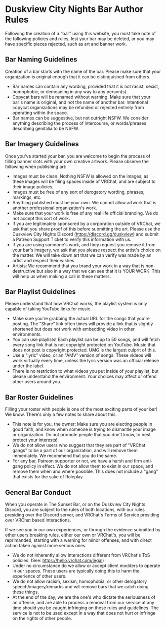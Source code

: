 # Duskview City Nights Bar Author Rules
Following the creation of a "bar" using this website, you must take note of the following policies and rules, lest your bar may be deleted, or you may have specific pieces rejected, such as art and banner work.

## Bar Naming Guidelines
Creation of a bar starts with the name of the bar.  Please make sure that your organization is original enough that it can be distinguished from others.
- Bar names can contain any wording, provided that it is not racist, sexist, homophobic, or demeaning in any way to any person(s).
- Copycat bars will be renamed without warning.  Make sure that your bar's name is original, and not the name of another bar.  Intentional copycat organizations may be refunded or rejected entirely from operating within the space.
- Bar names can be suggestive, but not outright NSFW.  We consider anything describing the process of intercourse, or words/phrases describing genitalia to be NSFW.

## Bar Imagery Guidelines
Once you've started your bar, you are welcome to begin the process of filling banner slots with your own creative artwork.  Please observe the following when publishing art:
- Images must be clean.  Nothing NSFW is allowed on the images, as these images will be filing spaces inside of VRChat, and are subject to their image policies.
- Images must be free of any sort of derogatory wording, phrases, markings, etc.
- Anything published must be your own.  We cannot allow artwork that is another professional organization's work.
- Make sure that your work is free of any real life official branding.  We do not accept this sort of work.
 - If you are legitimately sponsored by a corporation outside of VRChat, we ask that you share proof of this before submitting the art.  Please use the Duskview City Nights Discord (https://discord.gg/duskview) and submit a Patreon Support Ticket to verify this information with us.
- If you are using someone's work, and they request you remove it from your bar's imagery, we ask that you please respect the artist's choice on the matter.  We will take down art that we can verify was made by an artist and respect their wishes.
 - Artists: We recommend that you brand your work in a way that is non-destructive but also in a way that we can see that it is YOUR WORK.  This will help us when making a call in these matters.

## Bar Playlist Guidelines
Please understand that how VRChat works, the playlist system is only capable of taking YouTube links for music.
- Make sure you're grabbing the actual URL for the songs that you're posting.  The "Share" link often times will provide a link that is slightly shortened but does not work with embedding video in other environments.
- You can use playlists!  Each playlist can be up to 50 songs, and will fetch every song link that is not copyright protected on YouTube.  Music that does not post is copyright protected.  UMG is the largest culprit of this.
 - Use a "lyric" video, or an "AMV" version of songs.  These videos will work virtually every time, unless the lyric version was an official release under the label.
- There is no restriction to what videos you put inside of your playlist, but please understand the environment.  Your choices may affect or offend other users around you.

## Bar Roster Guidelines
Filling your roster with people is one of the most exciting parts of your bar!  We know.  There's only a few notes to share about this.
- This note is for you, the owner: Make sure you are electing people in good faith, and know when someone is trying to dismantle your image or organization.  Do not promote people that you don't know, to best protect your interests!
- We do not allow users who suggest that they are part of "VRChat gangs" to be a part of our organization, and will remove them immediately.  We recommend that you do the same.
 - For any bar, Patreon supporter or not, we have a harsh and firm anti-gang policy in effect.  We do not allow them to exist in our space, and remove them when and where possible.  This does not include a "gang" that exists for the sake of Roleplay.

## General Bar Conduct
When you operate in The Sunset Bar, or on the Duskview City Nights Discord, you are subject to the rules of both locations, with our rules presiding over the Discord server, and VRChat's Terms of Service presiding over VRChat based interactions.

If we see you in our own experiences, or through the evidence submitted by other users breaking rules, either our own or VRChat's, you will be reprimanded; starting with a warning for minor offenses, and with direct action taken against more serious ones.

- We do not inherently allow interactions different from VRChat's ToS policies.  (See: https://hello.vrchat.com/legal)
- Under no circumstance do we allow or accept client modders to operate in our spaces.  These users are typically doing this to harm the experience of other users.
- We do not allow racism, sexism, homophobia, or other derogatory speech/imagery/remarks and will remove bars that we catch doing these things.
- At the end of the day, we are the one's who dictate the seriousness of an offense, and are able to process a removal from our service at any time should you be caught infringing on these rules and guidelines.  The service is not to be used except in a way that does not hurt or infringe on the rights of other people.
